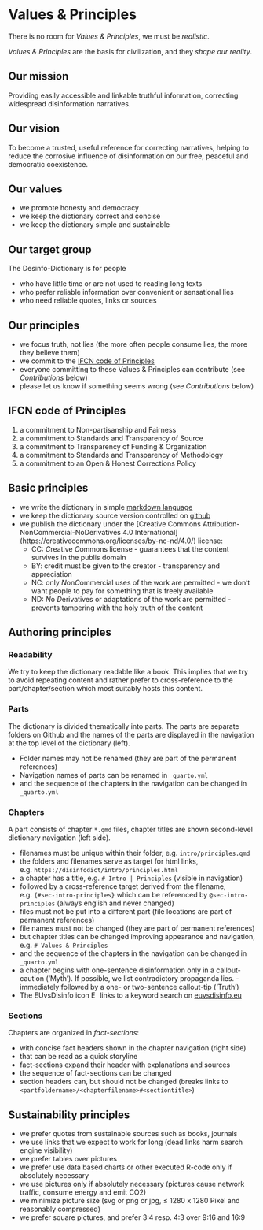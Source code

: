# Values & Principles {.unnumbered}

::: {.callout-caution title="Myth"}
There is no room for *Values & Principles*, we must be *realistic*.
:::

::: {.callout-tip title="Truth"}
*Values & Principles* are the basis for civilization, and they *shape our reality*.
:::

## Our mission

Providing easily accessible and linkable truthful information, correcting widespread disinformation narratives.

## Our vision

To become a trusted, useful reference for correcting narratives, helping to reduce the corrosive influence of disinformation on our free, peaceful and democratic coexistence.

## Our values

-   we promote honesty and democracy
-   we keep the dictionary correct and concise
-   we keep the dictionary simple and sustainable

## Our target group

The Desinfo-Dictionary is for people

-   who have little time or are not used to reading long texts
-   who prefer reliable information over convenient or sensational lies
-   who need reliable quotes, links or sources

## Our principles

-   we focus truth, not lies (the more often people consume lies, the more they believe them)
-   we commit to the [IFCN code of Principles](https://ifcncodeofprinciples.poynter.org/the-commitments)
-   everyone committing to these Values & Principles can contribute (see *Contributions* below)
-   please let us know if something seems wrong (see *Contributions* below)

## IFCN code of Principles

1.  a commitment to Non-partisanship and Fairness
2.  a commitment to Standards and Transparency of Source
3.  a commitment to Transparency of Funding & Organization
4.  a commitment to Standards and Transparency of Methodology
5.  a commitment to an Open & Honest Corrections Policy

## Basic principles

-   we write the dictionary in simple [markdown language](https://quarto.org/docs/authoring/markdown-basics.html)
-   we keep the dictionary source version controlled on [github](https://github.com)
-   we publish the dictionary under the \[Creative Commons Attribution-NonCommercial-NoDerivatives 4.0 International\](https://creativecommons.org/licenses/by-nc-nd/4.0/) license:
    -   CC: *C*reative *C*ommons license - guarantees that the content survives in the publis domain
    -   BY: credit must be given to the creator - transparency and appreciation
    -   NC: only *N*on*C*ommercial uses of the work are permitted - we don't want people to pay for something that is freely available
    -   ND: *N*o *D*erivatives or adaptations of the work are permitted - prevents tampering with the holy truth of the content


## Authoring principles

### Readability

We try to keep the dictionary readable like a book. This implies that we try to avoid repeating content and rather prefer to cross-reference to the part/chapter/section which most suitably hosts this content.

### Parts

The dictionary is divided thematically into parts. The parts are separate folders on Github and the names of the parts are displayed in the navigation at the top level of the dictionary (left).

- Folder names may not be renamed (they are part of the permanent references)
- Navigation names of parts can be renamed in `_quarto.yml`
- and the sequence of the chapters in the navigation can be changed in `_quarto.yml`

### Chapters

A part consists of chapter `*.qmd` files, chapter titles are shown second-level dictionary navigation (left side).

- filenames must be unique within their folder, e.g. `intro/principles.qmd`
- the folders and filenames serve as target for html links, e.g. `https://disinfodict/intro/principles.html`
- a chapter has a title, e.g. `# Intro | Principles` (visible in navigation)
- followed by a cross-reference target derived from the filename, e.g. `{#sec-intro-principles}` which can be referenced by `@sec-intro-principles` (always english and never changed)
- files must not be put into a different part (file locations are part of permanent references)
- file names must not be changed (they are part of permanent references)
- but chapter titles can be changed improving appearance and navigation, e.g. `# Values & Principles`
- and the sequence of the chapters in the navigation can be changed in `_quarto.yml`
- a chapter begins with one-sentence disinformation only in a callout-caution ('Myth'). If possible, we list contradictory propaganda lies. -   immediately followed by a one- or two-sentence callout-tip ('Truth')
- The EUvsDisinfo icon [![EUvsDisinfo icon](../all_common_img/EUvsDisinfo_400x240.jpg){height=1em}](https://euvsdisinfo.eu/disinformation-cases/?text=lies&disinfo_language%5B%5D=English&sort=relevance) links to a keyword search on [euvsdisinfo.eu](https://euvsdisinfo.eu/)


### Sections

Chapters are organized in *fact-sections*:

-   with concise fact headers shown in the chapter navigation (right side)
-   that can be read as a quick storyline
-   fact-sections expand their header with explanations and sources
-   the sequence of fact-sections can be changed
-   section headers can, but should not be changed (breaks links to `<partfoldername>/<chapterfilename>#<sectiontitle>`)


## Sustainability principles

-   we prefer quotes from sustainable sources such as books, journals
-   we use links that we expect to work for long (dead links harm search engine visibility)
-   we prefer tables over pictures
-   we prefer use data based charts or other executed R-code only if absolutely necessary
-   we use pictures only if absolutely necessary (pictures cause network traffic, consume energy and emit CO2)
-   we minimize picture size (svg or png or jpg, ≤ 1280 x 1280 Pixel and reasonably compressed)
-   we prefer square pictures, and prefer 3:4 resp. 4:3 over 9:16 and 16:9

